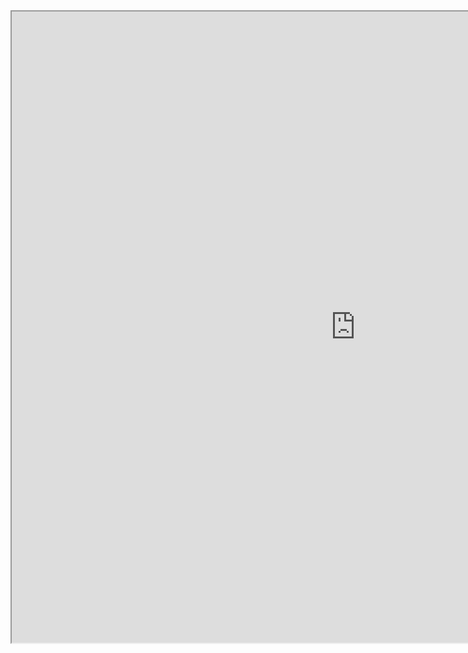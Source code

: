 ```{=html}

<iframe width="1100" height="1010" src="https://docs.google.com/spreadsheets/d/e/2PACX-1vTl-7UkHc_oLlmreolg2tRYd88N8b5itiNR8KJAf4zJNWlUNOpgXCj_a9v5usoS_k-ZnD1MpSvb2Dzg/pubhtml?gid=429244760&single=true"</iframe>
```
